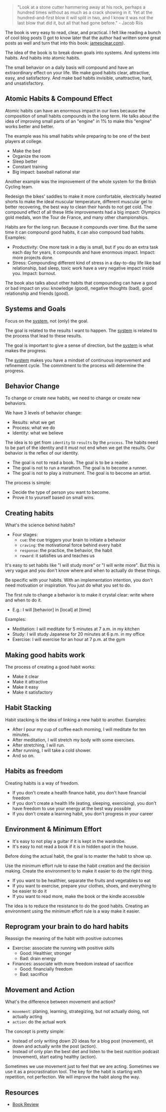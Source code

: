 <SmoothRender>

> "Look at a stone cutter hammering away at his rock, perhaps a hundred times without as much as a crack showing in it. Yet at the hundred-and-first blow it will split in two, and I know it was not the last blow that did it, but all that had gone before." - Jacob Riis

The book is very easy to read, clear, and practical. I felt like reading a bunch of cool blog posts (I got to know later that the author had written some great posts as well and turn that into this book: [jamesclear.com](http://jamesclear.com/)).

The idea of the book is to break down goals into systems. And systems into habits. And habits into atomic habits.

The small behavior on a daily basis will compound and have an extraordinary effect on your life. We make good habits clear, attractive, easy, and satisfactory. And make bad habits invisible, unattractive, hard, and unsatisfactory.

## Atomic Habits & Compound Effect

Atomic habits can have an enormous impact in our lives because the composition of small habits compounds in the long term. He talks about the idea of improving small parts of an "engine" in 1% to make this "engine" works better and better.

The example was his small habits while preparing to be one of the best players at college.

- Make the bed
- Organize the room
- Sleep better
- Constant training
- Big impact: baseball national star

Another example was the improvement of the whole system for the British Cycling team.

Redesign the bikes' saddles to make it more comfortable, electrically heated shorts to make the ideal muscular temperature, different muscular gel to better recovering, the best way to clean their hands to not get cold. The compound effect of all these little improvements had a big impact: Olympics gold medals, won the Tour de France, and many other championships.

Habits are for the long run. Because it compounds over time. But the same time it can compound good habits, it can also compound bad habits. Examples:

- Productivity: One more task in a day is small, but if you do an extra task each day for years, it compounds and have enormous impact. Impact: more projects done.
- Stress: Compounding different kind of stress in a day-to-day life like bad relationship, bad sleep, toxic work have a very negative impact inside you. Impact: burnout.

The book also talks about other habits that compounding can have a good or bad impact on you: knowledge (good), negative thoughts (bad), good relationship and friends (good).

## Systems and Goals

Focus on the [system](/designing-my-lifes-system), not (only) the goal.

The goal is related to the results I want to happen. The [system](/designing-my-lifes-system) is related to the process that lead to these results.

The goal is important to give a sense of direction, but the [system](/designing-my-lifes-system) is what makes the progress.

The [system](/designing-my-lifes-system) makes you have a mindset of continuous improvement and refinement cycle. The commitment to the process will determine the progress.

## Behavior Change

To change or create new habits, we need to change or create new behaviors.

We have 3 levels of behavior change:

- Results: what we get
- Process: what we do
- Identity: what we believe

The idea is to get from `identity` to `results` by the `process`. The habits need to be part of the identity and it must not end when we get the results. Our behavior is the reflex of our identity.

- The goal is not to read a book. The goal is to be a reader.
- The goal is not to run a marathon. The goal is to become a runner.
- The goal is not to play a instrument. The goal is to become an artist.

The process is simple:

- Decide the type of person you want to become.
- Prove it to yourself based on small wins.

## Creating habits

What's the science behind habits?

- Four stages:
  - `cue`: the cue triggers your brain to initiate a behavior
  - `craving`: the motivational force behind every habit
  - `response`: the practice, the behavior, the habit
  - `reward`: it satisfies us and teaches us

It's easy to set habits like "I will study more" or "I will write more". But this is very vague and you don't know where and when to actually do these things.

Be specific with your habits. With an implementation intention, you don't need motivation or inspiration. You just do what you set to do.

The first rule to change a behavior is to make it crystal clear: write where and when to do it.

- E.g.: I will [behavior] in [local] at [time]

Examples:

- Meditation: I will meditate for 5 minutes at 7 a.m. in my kitchen
- Study: I will study Japanese for 20 minutes at 6 p.m. in my office
- Exercise: I will exercise for an hour at 7 p.m. at the gym

## Making good habits work

The process of creating a good habit works:

- Make it clear
- Make it attractive
- Make it easy
- Make it satisfactory

## Habit Stacking

Habit stacking is the idea of linking a new habit to another. Examples:

- After I pour my cup of coffee each morning, I will meditate for ten minutes.
- After meditation, I will stretch my body with some exercises.
- After stretching, I will run.
- After running, I will take a cold shower.
- And so on.

## Habits as freedom

Creating habits is a way of freedom.

- If you don't create a health finance habit, you don't have financial freedom
- If you don't create a health life (eating, sleeping, exercising), you don't have freedom to use your energy at the best way possible
- If you don't create a learning habit, you don't progress in your career

## Environment & Minimum Effort

- It's easy to not play a guitar if it is kept in the wardrobe.
- It's easy to not read a book if it is in hidden spot in the house.

Before doing the actual habit, the goal is to master the habit to show up.

Use the minimum effort rule to ease the habit creation and the decision making. Create the environment to to make it easier to do the right thing.

- If you want to be healthier, separate the fruits and vegetables to eat
- If you want to exercise, prepare your clothes, shoes, and everything to be easier to do it
- If you want to read more, make the book or the kindle accessible

The idea is to reduce the resistance to do the good habits. Creating an environment using the minimum effort rule is a way make it easier.

## Reprogram your brain to do hard habits

Reassign the meaning of the habit with positive outcomes

- Exercise: associate the running with positive skills
  - Good: Healthier, stronger
  - Bad: drain energy
- Finances: associate with more freedom instead of sacrifice
  - Good: financially freedom
  - Bad: sacrifice

## Movement and Action

What's the difference between movement and action?

- `movement`: planing, learning, strategizing, but not actually doing, not actually acting
- `action`: do the actual work

The concept is pretty simple:

- Instead of only writing down 20 ideas for a blog post (movement), sit down and actually write the post (action).
- Instead of only plan the best diet and listen to the best nutrition podcast (movement), start eating healthy (action).

Sometimes we use movement just to feel that we are acting. Sometimes we use it as a procrastination tool. The key for the habit is starting with repetition, not perfection. We will improve the habit along the way.

## Resources

- [Book Review](https://www.goodreads.com/review/show/2817710524)

</SmoothRender>
